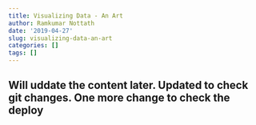 ```yaml
---
title: Visualizing Data - An Art
author: Ramkumar Nottath
date: '2019-04-27'
slug: visualizing-data-an-art
categories: []
tags: []
---
```


## Will uddate the content later. Updated to check git changes. One more change to check the deploy